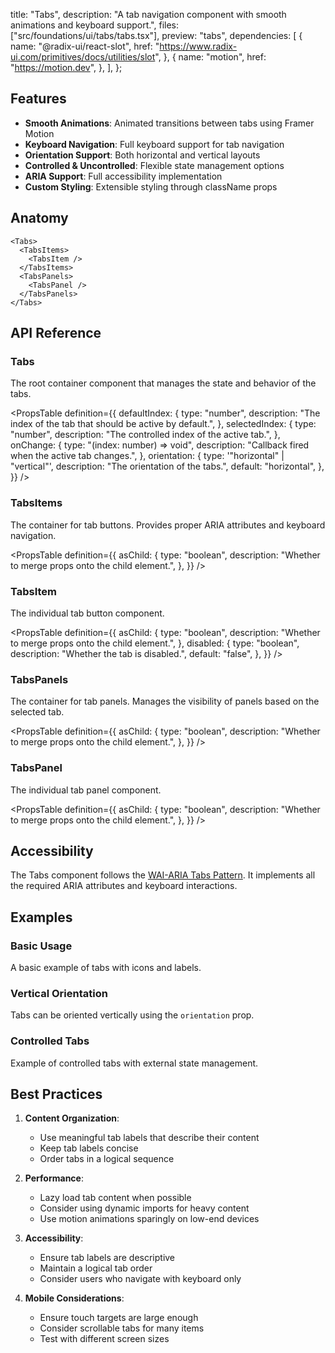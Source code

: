   title: "Tabs",
  description:
    "A tab navigation component with smooth animations and keyboard support.",
  files: ["src/foundations/ui/tabs/tabs.tsx"],
  preview: "tabs",
  dependencies: [
    {
      name: "@radix-ui/react-slot",
      href: "https://www.radix-ui.com/primitives/docs/utilities/slot",
    },
    {
      name: "motion",
      href: "https://motion.dev",
    },
  ],
};

## Features

- **Smooth Animations**: Animated transitions between tabs using Framer Motion
- **Keyboard Navigation**: Full keyboard support for tab navigation
- **Orientation Support**: Both horizontal and vertical layouts
- **Controlled & Uncontrolled**: Flexible state management options
- **ARIA Support**: Full accessibility implementation
- **Custom Styling**: Extensible styling through className props

## Anatomy

```tsx
<Tabs>
  <TabsItems>
    <TabsItem />
  </TabsItems>
  <TabsPanels>
    <TabsPanel />
  </TabsPanels>
</Tabs>
```

## API Reference

### Tabs

The root container component that manages the state and behavior of the tabs.

<PropsTable
  definition={{
    defaultIndex: {
      type: "number",
      description: "The index of the tab that should be active by default.",
    },
    selectedIndex: {
      type: "number",
      description: "The controlled index of the active tab.",
    },
    onChange: {
      type: "(index: number) => void",
      description: "Callback fired when the active tab changes.",
    },
    orientation: {
      type: '"horizontal" | "vertical"',
      description: "The orientation of the tabs.",
      default: "horizontal",
    },
  }}
/>

### TabsItems

The container for tab buttons. Provides proper ARIA attributes and keyboard navigation.

<PropsTable
  definition={{
    asChild: {
      type: "boolean",
      description: "Whether to merge props onto the child element.",
    },
  }}
/>

### TabsItem

The individual tab button component.

<PropsTable
  definition={{
    asChild: {
      type: "boolean",
      description: "Whether to merge props onto the child element.",
    },
    disabled: {
      type: "boolean",
      description: "Whether the tab is disabled.",
      default: "false",
    },
  }}
/>

### TabsPanels

The container for tab panels. Manages the visibility of panels based on the selected tab.

<PropsTable
  definition={{
    asChild: {
      type: "boolean",
      description: "Whether to merge props onto the child element.",
    },
  }}
/>

### TabsPanel

The individual tab panel component.

<PropsTable
  definition={{
    asChild: {
      type: "boolean",
      description: "Whether to merge props onto the child element.",
    },
  }}
/>

## Accessibility

The Tabs component follows the [WAI-ARIA Tabs Pattern](https://www.w3.org/WAI/ARIA/apg/patterns/tabs/). It implements all the required ARIA attributes and keyboard interactions.

## Examples

### Basic Usage

A basic example of tabs with icons and labels.

<Preview slug="tabs" />

### Vertical Orientation

Tabs can be oriented vertically using the `orientation` prop.

<Preview slug="tabs-vertical" />

### Controlled Tabs

Example of controlled tabs with external state management.

<Preview slug="tabs-controlled" />

## Best Practices

1. **Content Organization**:

   - Use meaningful tab labels that describe their content
   - Keep tab labels concise
   - Order tabs in a logical sequence

2. **Performance**:

   - Lazy load tab content when possible
   - Consider using dynamic imports for heavy content
   - Use motion animations sparingly on low-end devices

3. **Accessibility**:

   - Ensure tab labels are descriptive
   - Maintain a logical tab order
   - Consider users who navigate with keyboard only

4. **Mobile Considerations**:
   - Ensure touch targets are large enough
   - Consider scrollable tabs for many items
   - Test with different screen sizes
